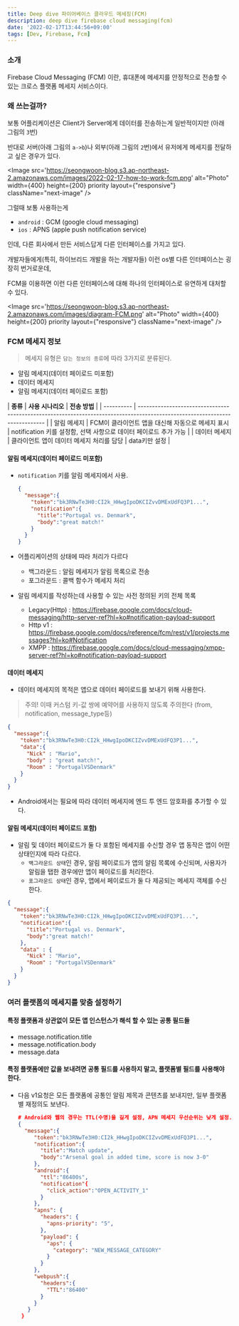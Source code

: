 ```yaml
---
title: Deep dive 파이어베이스 클라우드 메세징(FCM)
description: deep dive firebase cloud messaging(fcm)
date: '2022-02-17T13:44:56+09:00'
tags: [Dev, Firebase, Fcm]
---
```


### 소개
Firebase Cloud Messaging (FCM) 이란, 휴대폰에 메세지를 안정적으로 전송할 수 있는 크로스 플랫폼 메세지 서비스이다.

### 왜 쓰는걸까?
보통 어플리케이션은 Client가 Server에게 데이터를 전송하는게 일반적이지만 (아래 그림의 `3`번)

반대로 서버(아래 그림의 `a->b`)나 외부(아래 그림의 `2`번)에서 유저에게 메세지를 전달하고 싶은 경우가 있다.

<Image
    src='https://seongwoon-blog.s3.ap-northeast-2.amazonaws.com/images/2022-02-17-how-to-work-fcm.png'
    alt="Photo"
    width={400}
    height={200}
    priority
    layout={"responsive"}
    className="next-image"
/>

그럴때 보통 사용하는게
- `android` : GCM (google cloud messaging)
- `ios` : APNS (apple push notification service)

인데, 다른 회사에서 만든 서비스답게 다른 인터페이스를 가지고 있다.

개발자들에게(특히, 하이브리드 개발을 하는 개발자들) 이런 os별 다른 인터페이스는 굉장히 번거로운데,

FCM을 이용하면 이런 다른 인터페이스에 대해 하나의 인터페이스로 유연하게 대처할 수 있다.

<Image
    src='https://seongwoon-blog.s3.ap-northeast-2.amazonaws.com/images/diagram-FCM.png'
    alt="Photo"
    width={400}
    height={200}
    priority
    layout={"responsive"}
    className="next-image"
/>

### FCM 메세지 정보

> 메세지 유형은 `담는 정보의 종류`에 따라 3가지로 분류된다.

- 알림 메세지(데이터 페이로드 미포함)
- 데이터 메세지
- 알림 메세지(데이터 페이로드 포함)

| **종류** | **사용 시나리오** | **전송 방법** |
| ---------- | --------------------------------------------------------------------------------------------------------------------------- |
| 알림 메세지 | FCM이 클라이언트 앱을 대신해 자동으로 메세지 표시 | notification 키를 설정함, 선택 사항으로 데이터 페이로드 추가 가능 |
| 데이터 메세지 | 클라이언트 앱이 데이터 메세지 처리를 담당 | data키만 설정 |

#### 알림 메세지(데이터 페이로드 미포함)
- `notification` 키를 알림 메세지에서 사용.
    ```json
    {
      "message":{
        "token":"bk3RNwTe3H0:CI2k_HHwgIpoDKCIZvvDMExUdFQ3P1...",
        "notification":{
          "title":"Portugal vs. Denmark",
          "body":"great match!"
        }
      }
    }
    ```

- 어플리케이션의 상태에 따라 처리가 다르다
    - 백그라운드 : 알림 메세지가 알림 목록으로 전송
    - 포그라운드 : 콜백 함수가 메세지 처리

- 알림 메세지를 작성하는데 사용할 수 있는 사전 정의된 키의 전체 목록
    - Legacy(Http) : https://firebase.google.com/docs/cloud-messaging/http-server-ref?hl=ko#notification-payload-support
    - Http v1 : https://firebase.google.com/docs/reference/fcm/rest/v1/projects.messages?hl=ko#Notification
    - XMPP : https://firebase.google.com/docs/cloud-messaging/xmpp-server-ref?hl=ko#notification-payload-support

#### 데이터 메세지

- 데이터 메세지의 목적은 앱으로 데이터 페이로드를 보내기 위해 사용한다.

> 주의! 이때 커스텀 키-값 쌍에 예약어를 사용하지 않도록 주의한다 (from, notification, message_type등)

```json
{
  "message":{
    "token":"bk3RNwTe3H0:CI2k_HHwgIpoDKCIZvvDMExUdFQ3P1...",
    "data":{
      "Nick" : "Mario",
      "body" : "great match!",
      "Room" : "PortugalVSDenmark"
    }
  }
}
```

- Android에서는 필요에 따라 데이터 메세지에 엔드 투 엔드 암호화를 추가할 수 있다.

#### 알림 메세지(데이터 페이로드 포함)

- 알림 및 데이터 페이로드가 둘 다 포함된 메세지를 수신할 경우 앱 동작은 앱이 어떤 상태인지에 따라 다르다.
    - `백그라운드 상태`인 경우, 알림 페이로드가 앱의 알림 목록에 수신되며, 사용자가 알림을 탭한 경우에만 앱이 페이로드를 처리한다.
    - `포그라운드 상태`인 경우, 앱에서 페이로드가 둘 다 제공되는 메세지 객체를 수신한다.

```json
{
  "message":{
    "token":"bk3RNwTe3H0:CI2k_HHwgIpoDKCIZvvDMExUdFQ3P1...",
    "notification":{
      "title":"Portugal vs. Denmark",
      "body":"great match!"
    },
    "data" : {
      "Nick" : "Mario",
      "Room" : "PortugalVSDenmark"
    }
  }
}
```

### 여러 플랫폼의 메세지를 맞춤 설정하기

#### 특정 플랫폼과 상관없이 모든 앱 인스턴스가 해석 할 수 있는 공통 필드들

- message.notification.title
- message.notification.body
- message.data

#### 특정 플랫폼에만 값을 보내려면 공통 필드를 사용하지 말고, 플랫폼별 필드를 사용해야 한다.

- 다음 v1요청은 모든 플랫폼에 공통인 알림 제목과 콘텐츠를 보내지만, 일부 플랫폼별 재정의도 보낸다.
    ```json
    # Android와 웹의 경우는 TTL(수명)을 길게 설정, APN 메세지 우선순위는 낮게 설정.
    {
      "message":{
         "token":"bk3RNwTe3H0:CI2k_HHwgIpoDKCIZvvDMExUdFQ3P1...",
         "notification":{
           "title":"Match update",
           "body":"Arsenal goal in added time, score is now 3-0"
         },
         "android":{
           "ttl":"86400s",
           "notification"{
             "click_action":"OPEN_ACTIVITY_1"
           }
         },
         "apns": {
           "headers": {
             "apns-priority": "5",
           },
           "payload": {
             "aps": {
               "category": "NEW_MESSAGE_CATEGORY"
             }
           }
         },
         "webpush":{
           "headers":{
             "TTL":"86400"
           }
         }
       }
     }
    ```
